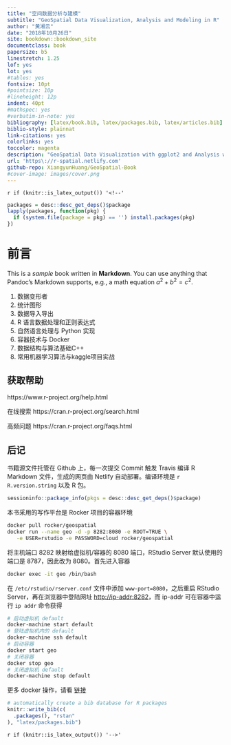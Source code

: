 ```yaml
--- 
title: "空间数据分析与建模"
subtitle: "GeoSpatial Data Visualization, Analysis and Modeling in R"
author: "黄湘云"
date: "2018年10月26日"
site: bookdown::bookdown_site
documentclass: book
papersize: b5
linestretch: 1.25
lof: yes
lot: yes
#tables: yes
fontsize: 10pt
#pointsize: 10p
#lineheight: 12p
indent: 40pt
#mathspec: yes
#verbatim-in-note: yes
bibliography: [latex/book.bib, latex/packages.bib, latex/articles.bib]
biblio-style: plainnat
link-citations: yes
colorlinks: yes
toccolor: magenta
description: "GeoSpatial Data Visualization with ggplot2 and Analysis with rstan in R."
url: 'https\://r-spatial.netlify.com'
github-repo: XiangyunHuang/GeoSpatial-Book
#cover-image: images/cover.png
---
```


`r if (knitr::is_latex_output()) '<!--'` 

```r
packages = desc::desc_get_deps()$package
lapply(packages, function(pkg) {
  if (system.file(package = pkg) == '') install.packages(pkg)
})
```

# 前言 {#preface .unnumbered}

\index{TinyTeX}

This is a _sample_ book written in **Markdown**. You can use anything that Pandoc's Markdown supports, e.g., a math equation $a^2 + b^2 = c^2$.

::: sidebar
1. 数据变形者
1. 统计图形
1. 数据导入导出
1. R 语言数据处理和正则表达式
1. 自然语言处理与 Python 实现
1. 容器技术与 Docker
1. 数据结构与算法基础C++
1. 常用机器学习算法与kaggle项目实战
:::


## 获取帮助 {#Getting-Help-with-R .unnumbered}

https://www.r-project.org/help.html

在线搜索 https://cran.r-project.org/search.html

高频问题 https://cran.r-project.org/faqs.html

[rseek]: https://rseek.org/

## 后记 {#colophon}

书籍源文件托管在 Github 上，每一次提交 Commit 触发 Travis 编译 R Markdown 文件，生成的网页由 Netlify 自动部署。编译环境是 `r R.version.string` 以及 R 包。

```r
sessioninfo::package_info(pkgs = desc::desc_get_deps()$package)
```

本书采用的写作平台是 Rocker 项目的容器环境

```bash
docker pull rocker/geospatial
docker run --name geo -d -p 8282:8080 -e ROOT=TRUE \
   -e USER=rstudio -e PASSWORD=cloud rocker/geospatial
```

将主机端口 8282 映射给虚拟机/容器的 8080 端口，RStudio Server 默认使用的端口是 8787，因此改为 8080。首先进入容器

```bash
docker exec -it geo /bin/bash
```

在 `/etc/rstudio/rserver.conf` 文件中添加 `www-port=8080`，之后重启 RStudio Server，再在浏览器中登陆网址 <http://ip-addr:8282>，而 ip-addr 可在容器中运行 `ip addr` 命令获得

```bash
# 启动虚拟机 default
docker-machine start default
# 登陆虚拟机内的 default 
docker-machine ssh default
# 启动容器
docker start geo
# 关闭容器
docker stop geo
# 关闭虚拟机 default
docker-machine stop default
```

更多 docker 操作，请看 [链接](https://notesdown.netlify.com/container.html#docker-machine)

```r
# automatically create a bib database for R packages
knitr::write_bib(c(
  .packages(), "rstan"
), "latex/packages.bib")
```

`r if (knitr::is_latex_output()) '-->'`
